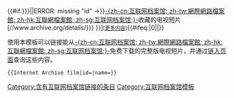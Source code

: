 <includeonly>{{#if:{{{id|{{{1|}}}}}}||<span class="error">ERROR: missing "id" →</span>}}</includeonly>[[互联网档案馆|-{zh-cn:互联网档案馆; zh-tw:網際網路檔案館; zh-hk:互聯網檔案館; zh-sg:互联网档案馆;}-]]收藏的电视短片[//www.archive.org/details/{{{id|{{{1}}}}}} {{{description|{{PAGENAME}}}}}]<small>[</small>[[Special:链入页面/Template:互联网档案馆短片|<small>更多内容</small>]]<small>]</small>{{#ifeq:{{NAMESPACENUMBER}}|0|[[Category:含有互联网档案馆链接的条目]]|}}<noinclude>

使用本模板可以链接能从[[互联网档案馆|-{zh-cn:互联网档案馆; zh-tw:網際網路檔案館; zh-hk:互聯網檔案館; zh-sg:互联网档案馆;}-]]免费下载的完整版电视短片，并通过[[Special:链入页面/Template:互联网档案馆短片|链入页面]]查询这些内容。

<pre>
{{Internet Archive film|id=|name=}}
</pre>

{{DEFAULTSORT:Internet Archive film clip}}
[[Category:互联网档案馆模板]]
[[Category:电影外部链接模板|{{PAGENAME}}]]

</noinclude>